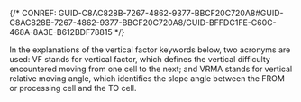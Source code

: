 

{/* CONREF: GUID-C8AC828B-7267-4862-9377-BBCF20C720A8#GUID-C8AC828B-7267-4862-9377-BBCF20C720A8/GUID-BFFDC1FE-C60C-468A-8A3E-B612BDF78815  */}

In the explanations of the vertical factor keywords below, two acronyms are used: VF stands for vertical factor, which defines the vertical difficulty encountered moving from one cell to the next; and VRMA stands for vertical relative moving angle, which identifies the slope angle between the FROM or processing cell and the TO cell.
